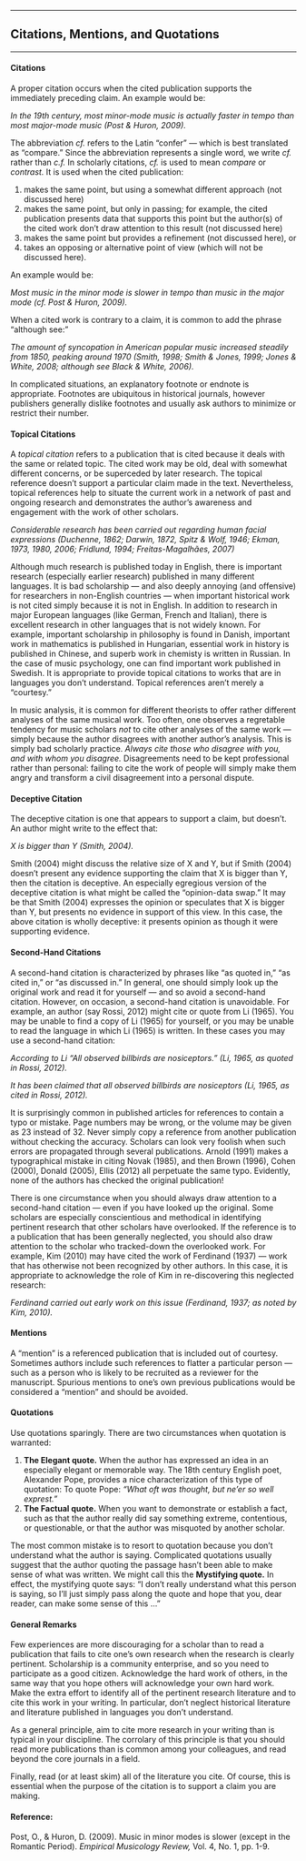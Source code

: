 

------------------------------------------------------------------------

## Citations, Mentions, and Quotations

------------------------------------------------------------------------

#### Citations

A proper citation occurs when the cited publication supports the
immediately preceding claim. An example would be:

*In the 19th century, most minor-mode music is actually faster in
tempo than most major-mode music (Post & Huron, 2009).*

The abbreviation *cf.* refers to the Latin "confer" --- which is
best translated as "compare." Since the abbreviation represents a
single word, we write *cf.* rather than *c.f.* In scholarly
citations, *cf.* is used to mean *compare* or *contrast.* It is used
when the cited publication:

1.  makes the same point, but using a somewhat different approach
    (not discussed here)
2.  makes the same point, but only in passing; for example, the
    cited publication presents data that supports this point but the
    author(s) of the cited work don't draw attention to this result
    (not discussed here)
3.  makes the same point but provides a refinement (not discussed
    here), or
4.  takes an opposing or alternative point of view (which will not
    be discussed here).

An example would be:

*Most music in the minor mode is slower in tempo than music in the
major mode (cf. Post & Huron, 2009).*

When a cited work is contrary to a claim, it is common to add the
phrase "although see:"

*The amount of syncopation in American popular music increased
steadily from 1850, peaking around 1970 (Smith, 1998; Smith &
Jones, 1999; Jones & White, 2008; although see Black & White,
2006).*

In complicated situations, an explanatory footnote or endnote is
appropriate. Footnotes are ubiquitous in historical journals,
however publishers generally dislike footnotes and usually ask
authors to minimize or restrict their number.

#### Topical Citations

A *topical citation* refers to a publication that is cited because
it deals with the same or related topic. The cited work may be old,
deal with somewhat different concerns, or be superceded by later
research. The topical reference doesn't support a particular claim
made in the text. Nevertheless, topical references help to situate
the current work in a network of past and ongoing research and
demonstrates the author's awareness and engagement with the work of
other scholars.

*Considerable research has been carried out regarding human facial
expressions (Duchenne, 1862; Darwin, 1872, Spitz & Wolf, 1946;
Ekman, 1973, 1980, 2006; Fridlund, 1994; Freitas-Magalhães, 2007)*

Although much research is published today in English, there is
important research (especially earlier research) published in many
different languages. It is bad scholarship --- and also deeply
annoying (and offensive) for researchers in non-English countries
--- when important historical work is not cited simply because it is
not in English. In addition to research in major European languages
(like German, French and Italian), there is excellent research in
other languages that is not widely known. For example, important
scholarship in philosophy is found in Danish, important work in
mathematics is published in Hungarian, essential work in history is
published in Chinese, and superb work in chemisty is written in
Russian. In the case of music psychology, one can find important
work published in Swedish. It is appropriate to provide topical
citations to works that are in languages you don't understand.
Topical references aren't merely a "courtesy."

In music analysis, it is common for different theorists to offer
rather different analyses of the same musical work. Too often, one
observes a regretable tendency for music scholars *not* to cite
other analyses of the same work --- simply because the author
disagrees with another author's analysis. This is simply bad
scholarly practice. *Always cite those who disagree with you, and
with whom you disagree.* Disagreements need to be kept professional
rather than personal: failing to cite the work of people will simply
make them angry and transform a civil disagreement into a personal
dispute.

#### Deceptive Citation

The deceptive citation is one that appears to support a claim, but
doesn't. An author might write to the effect that:

*X is bigger than Y (Smith, 2004).*

Smith (2004) might discuss the relative size of X and Y, but if
Smith (2004) doesn't present any evidence supporting the claim that
X is bigger than Y, then the citation is deceptive. An especially
egregious version of the deceptive citation is what might be called
the "opinion-data swap." It may be that Smith (2004) expresses the
opinion or speculates that X is bigger than Y, but presents no
evidence in support of this view. In this case, the above citation
is wholly deceptive: it presents opinion as though it were
supporting evidence.

#### Second-Hand Citations

A second-hand citation is characterized by phrases like "as quoted
in," "as cited in," or "as discussed in." In general, one should
simply look up the original work and read it for yourself --- and so
avoid a second-hand citation. However, on occasion, a second-hand
citation is unavoidable. For example, an author (say Rossi, 2012)
might cite or quote from Li (1965). You may be unable to find a copy
of Li (1965) for yourself, or you may be unable to read the language
in which Li (1965) is written. In these cases you may use a
second-hand citation:

*According to Li "All observed billbirds are nosiceptors." (Li,
1965, as quoted in Rossi, 2012).*

*It has been claimed that all observed billbirds are nosiceptors
(Li, 1965, as cited in Rossi, 2012).*

It is surprisingly common in published articles for references to
contain a typo or mistake. Page numbers may be wrong, or the volume
may be given as 23 instead of 32. Never simply copy a reference from
another publication without checking the accuracy. Scholars can look
very foolish when such errors are propagated through several
publications. Arnold (1991) makes a typographical mistake in citing
Novak (1985), and then Brown (1996), Cohen (2000), Donald (2005),
Ellis (2012) all perpetuate the same typo. Evidently, none of the
authors has checked the original publication!

There is one circumstance when you should always draw attention to a
second-hand citation --- even if you have looked up the original.
Some scholars are especially conscientious and methodical in
identifying pertinent research that other scholars have overlooked.
If the reference is to a publication that has been generally
neglected, you should also draw attention to the scholar who
tracked-down the overlooked work. For example, Kim (2010) may have
cited the work of Ferdinand (1937) --- work that has otherwise not
been recognized by other authors. In this case, it is appropriate to
acknowledge the role of Kim in re-discovering this neglected
research:

*Ferdinand carried out early work on this issue (Ferdinand, 1937;
as noted by Kim, 2010).*

#### Mentions

A "mention" is a referenced publication that is included out of
courtesy. Sometimes authors include such references to flatter a
particular person --- such as a person who is likely to be recruited
as a reviewer for the manuscript. Spurious mentions to one's own
previous publications would be considered a "mention" and should be
avoided.

#### Quotations

Use quotations sparingly. There are two circumstances when quotation
is warranted:

1.  **The Elegant quote.** When the author has expressed an idea in
    an especially elegant or memorable way. The 18th century English
    poet, Alexander Pope, provides a nice characterization of this
    type of quotation: To quote Pope: *"What oft was thought, but
    ne'er so well exprest."*
2.  **The Factual quote.** When you want to demonstrate or establish
    a fact, such as that the author really did say something
    extreme, contentious, or questionable, or that the author was
    misquoted by another scholar.

The most common mistake is to resort to quotation because you don't
understand what the author is saying. Complicated quotations usually
suggest that the author quoting the passage hasn't been able to make
sense of what was written. We might call this the **Mystifying
quote.** In effect, the mystifying quote says: "I don't really
understand what this person is saying, so I'll just simply pass
along the quote and hope that you, dear reader, can make some sense
of this ..."

#### General Remarks

Few experiences are more discouraging for a scholar than to read a
publication that fails to cite one's own research when the research
is clearly pertinent. Scholarship is a community enterprise, and so
you need to participate as a good citizen. Acknowledge the hard work
of others, in the same way that you hope others will acknowledge
your own hard work. Make the extra effort to identify all of the
pertinent research literature and to cite this work in your writing.
In particular, don't neglect historical literature and literature
published in languages you don't understand.

As a general principle, aim to cite more research in your writing
than is typical in your discipline. The corrolary of this principle
is that you should read more publications than is common among your
colleagues, and read beyond the core journals in a field.

Finally, read (or at least skim) all of the literature you cite. Of
course, this is essential when the purpose of the citation is to
support a claim you are making.

#### Reference:

Post, O., & Huron, D. (2009). Music in minor modes is slower (except
in the Romantic Period). *Empirical Musicology Review,* Vol. 4, No.
1, pp. 1-9.




